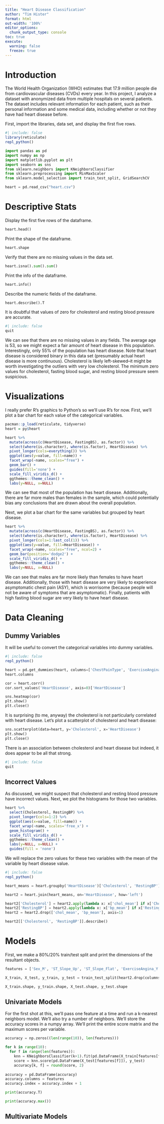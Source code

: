 ```yaml
---
title: "Heart Disease Classification"
author: "Tim Hister"
format: html
out-width: '100%'
editor_options:
  chunk_output_type: console
toc: true
execute: 
  warning: false
  freeze: true
---
```


Introduction
===

The World Health Organization (WHO) estimates that 17.9 million people die from cardiovascular diseases (CVDs) every year. In this project, I analyze a dataset with anonymized data from multiple hospitals on several patients. The dataset includes relevant information for each patient, such as their personal information and some medical data, including whether or not they have had heart disease before.

First, import the libraries, data set, and display the first five rows.

```r
#| include: false
library(reticulate)
repl_python()
```


```python
import pandas as pd
import numpy as np
import matplotlib.pyplot as plt
import seaborn as sns
from sklearn.neighbors import KNeighborsClassifier
from sklearn.preprocessing import MinMaxScaler
from sklearn.model_selection import train_test_split, GridSearchCV

heart = pd.read_csv("heart.csv")
```

Descriptive Stats
===========

Display the first five rows of the dataframe.

```python
heart.head()
```

Print the shape of the dataframe.

```python
heart.shape
```

Verify that there are no missing values in the data set.

```python
heart.isna().sum().sum()
```

Print the info of the dataframe.

```python
heart.info()
```

Describe the numeric fields of the dataframe.

```python
heart.describe().T
```

It is doubtful that values of zero for cholesterol and resting blood pressure are accurate. 

```python
#| include: false
quit
```


We can see that there are no missing values in any fields. The average age is 53, so we might expect a fair amount of heart disease in this population. Interestingly, only 55% of the population has heart disease. Note that heart disease is considered binary in this data set (presumably actual heart disease is more continuous). Cholesterol is likely left-skewed--it might be worth investigating the outliers with very low cholesterol. The minimum zero values for cholesterol, fasting blood sugar, and resting blood pressure seem suspicious.

Visualizations
===========

I really prefer R's graphics to Python's so we'll use R's for now. First, we'll plot a bar chart for each value of the categorical variables.

```r
pacman::p_load(reticulate, tidyverse)
heart = py$heart
```

```r
heart %>%
  mutate(across(c(HeartDisease, FastingBS), as.factor)) %>%
  select(where(is.character), where(is.factor), HeartDisease) %>%
  pivot_longer(cols=everything()) %>%
  ggplot(aes(y=value, fill=name)) +
  facet_wrap(~name, scales="free") +
  geom_bar() +
  guides(fill='none') +
  scale_fill_viridis_d() +
  ggthemes::theme_clean() +
  labs(y=NULL, x=NULL)
```

We can see that most of the population has heart disease. Additionally, there are far more males than females in the sample, which could potentially bias any conclusions that are drawn about the overall population.

Next, we plot a bar chart for the same variables but grouped by heart disease.

```r
heart %>%
  mutate(across(c(HeartDisease, FastingBS), as.factor)) %>%
  select(where(is.character), where(is.factor), HeartDisease) %>%
  pivot_longer(cols=1:last_col(1)) %>%
  ggplot(aes(y=value, fill=HeartDisease)) +
  facet_wrap(~name, scales="free", ncol=2) +
  geom_bar(position='dodge2') +
  scale_fill_viridis_d() +
  ggthemes::theme_clean() +
  labs(y=NULL, x=NULL)
```

We can see that males are far more likely than females to have heart disease. Additionally, those with heart disease are very likely to experience asymptomatic chest pain (ASY), which is worrisome (because people will not be aware of symptoms that are asymptomatic). Finally, patients with high fasting blood sugar are very likely to have heart disease.

Data Cleaning
==========

Dummy Variables
------------

It will be useful to convert the categorical variables into dummy variables.

```r
#| include: false
repl_python()
```

```python
heart = pd.get_dummies(heart, columns=['ChestPainType', 'ExerciseAngina', 'RestingECG', 'ST_Slope', 'Sex'], drop_first=True)
heart.columns
```

```python
cor = heart.corr()
cor.sort_values('HeartDisease', axis=0)['HeartDisease']
```

```python
sns.heatmap(cor)
plt.show()
plt.close()
```

It is surprising (to me, anyway) the cholesterol is not particularly correlated with heart disease. Let's plot a scatterplot of cholesterol and heart disease:

```python
sns.scatterplot(data=heart, y='Cholesterol', x='HeartDisease')
plt.show()
plt.close()
```

There is an association between cholesterol and heart disease but indeed, it does appear to be all that strong.

```python
#| include: false
quit
```


Incorrect Values
---------

As discussed, we might suspect that cholesterol and resting blood pressure have incorrect values. Next, we plot the histograms for those two variables.

```r
heart %>%
  select(Cholesterol, RestingBP) %>%
  pivot_longer(cols=1:2) %>%
  ggplot(aes(x=value, fill=name)) +
  facet_wrap(~name, scales='free_x') +
  geom_histogram() + 
  scale_fill_viridis_d() +
  ggthemes::theme_clean() +
  labs(y=NULL, x=NULL) +
  guides(fill = 'none')
```

We will replace the zero values for these two variables with the mean of the variable by heart disease value.

```r
#| include: false
repl_python()
```

```python
heart_means = heart.groupby('HeartDisease')['Cholesterol', 'RestingBP'].mean(numeric_only=True).rename(columns={'Cholesterol':'chol_mean', 'RestingBP': 'bp_mean'})

heart2 = heart.join(heart_means, on='HeartDisease', how='left')

heart2['Cholesterol'] = heart2.apply(lambda x: x['chol_mean'] if x['Cholesterol'] == 0 else x['Cholesterol'], axis=1)
heart2['RestingBP'] = heart2.apply(lambda x: x['bp_mean'] if x['RestingBP'] == 0 else x['RestingBP'], axis=1)
heart2 = heart2.drop(['chol_mean', 'bp_mean'], axis=1)

heart2[['Cholesterol', 'RestingBP']].describe()
```

Models
==========

First, we make a 80%/20% train/test split and print the dimensions of the resultant objects.

```python
features = ['Sex_M', 'ST_Slope_Up', 'ST_Slope_Flat', 'ExerciseAngina_Y', 'Oldpeak', 'Age', 'RestingBP']

X_train, X_test, y_train, y_test = train_test_split(heart2.drop(columns='HeartDisease'), heart2['HeartDisease'], test_size=.2)

X_train.shape, y_train.shape, X_test.shape, y_test.shape
```

Univariate Models
-----------

For the first shot at this, we'll pass one feature at a time and run a k-nearest neighbors model. We'll also try a number of neighbors. We'll store the accuracy scores in a numpy array. We'll print the entire score matrix and the maximum scores per variable.

```python
accuracy = np.zeros((len(range(10)), len(features)))

for k in range(10):
  for f in range(len(features)):
    knn = KNeighborsClassifier(k+1).fit(pd.DataFrame(X_train[features[f]]), y_train)
    score = knn.score(pd.DataFrame(X_test[features[f]]), y_test)
    accuracy[k, f] = round(score, 2)
    
accuracy = pd.DataFrame(accuracy)
accuracy.columns = features
accuracy.index = accuracy.index + 1

print(accuracy.T)

print(accuracy.max())
```

Multivariate Models
-------------

